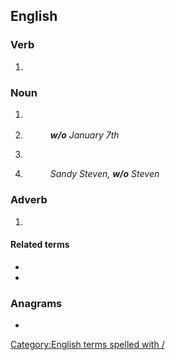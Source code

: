 {{also|Appendix:Variations of "wo"}}
==English==

===Verb===
{{head|en|verb}}
# {{lb|en|finance|insurance}} {{abbreviation of|en|write off}}

===Noun===
{{en-noun|!}}

# {{lb|en|sport}} {{abbreviation of|en|walkover}} 
#{{lb|en|scheduling}} {{abbreviation of|en|[[week]] of}}
#: '''''w/o''' January 7th'' 
#{{lb|en|finance|insurance}} {{abbreviation of|en|write-off}}
# {{abbreviation of|en|[[wife]] [[of]]}}
#: ''Sandy Steven, '''w/o''' Steven''

===Adverb===
# {{abbreviation of|en|without}}


====Related terms====
* {{l|en|w/}}
* {{l|en|w/i}}

===Anagrams===
* {{anagrams|en|a=ow|'ow|ow}}

[[Category:English terms spelled with /]]